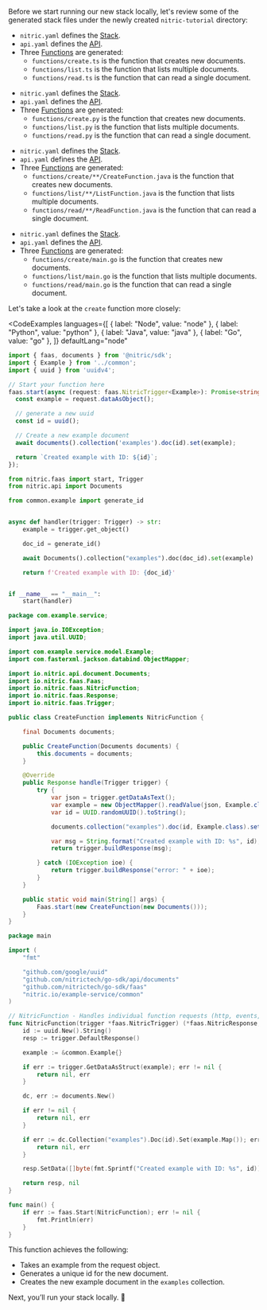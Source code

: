 Before we start running our new stack locally, let's review some of the generated stack files under the newly created `nitric-tutorial` directory:

<ShowIf lang="node">

- `nitric.yaml` defines the [Stack](/docs/intro/concepts/stacks).
- `api.yaml` defines the [API](/docs/intro/concepts/nitric-apis).
- Three [Functions](/docs/intro/concepts/functions) are generated:
  - `functions/create.ts` is the function that creates new documents.
  - `functions/list.ts` is the function that lists multiple documents.
  - `functions/read.ts` is the function that can read a single document.

</ShowIf>
<ShowIf lang="python">

- `nitric.yaml` defines the [Stack](/docs/intro/concepts/stacks).
- `api.yaml` defines the [API](/docs/intro/concepts/nitric-apis).
- Three [Functions](/docs/intro/concepts/functions) are generated:
  - `functions/create.py` is the function that creates new documents.
  - `functions/list.py` is the function that lists multiple documents.
  - `functions/read.py` is the function that can read a single document.

</ShowIf>
<ShowIf lang="java">

- `nitric.yaml` defines the [Stack](/docs/intro/concepts/stacks).
- `api.yaml` defines the [API](/docs/intro/concepts/nitric-apis).
- Three [Functions](/docs/intro/concepts/functions) are generated:
  - `functions/create/**/CreateFunction.java` is the function that creates new documents.
  - `functions/list/**/ListFunction.java` is the function that lists multiple documents.
  - `functions/read/**/ReadFunction.java` is the function that can read a single document.

</ShowIf>
<ShowIf lang="go">

- `nitric.yaml` defines the [Stack](/docs/intro/concepts/stacks).
- `api.yaml` defines the [API](/docs/intro/concepts/nitric-apis).
- Three [Functions](/docs/intro/concepts/functions) are generated:
  - `functions/create/main.go` is the function that creates new documents.
  - `functions/list/main.go` is the function that lists multiple documents.
  - `functions/read/main.go` is the function that can read a single document.

</ShowIf>

Let's take a look at the `create` function more closely:

<CodeExamples 
	languages={[
	{
		label: "Node",
		value: "node"
	},
	{
		label: "Python",
		value: "python"
	},
	{
		label: "Java",
		value: "java"
	},
	{
		label: "Go",
		value: "go"
	},
	]}
	defaultLang="node"
>

<CodeExample lang="node">

```typescript
import { faas, documents } from '@nitric/sdk';
import { Example } from '../common';
import { uuid } from 'uuidv4';

// Start your function here
faas.start(async (request: faas.NitricTrigger<Example>): Promise<string> => {
  const example = request.dataAsObject();

  // generate a new uuid
  const id = uuid();

  // Create a new example document
  await documents().collection('examples').doc(id).set(example);

  return `Created example with ID: ${id}`;
});
```

</CodeExample>

<CodeExample lang="python">

```python
from nitric.faas import start, Trigger
from nitric.api import Documents

from common.example import generate_id


async def handler(trigger: Trigger) -> str:
    example = trigger.get_object()

    doc_id = generate_id()

    await Documents().collection("examples").doc(doc_id).set(example)

    return f'Created example with ID: {doc_id}'


if __name__ == "__main__":
    start(handler)
```

</CodeExample>

<CodeExample lang="java">

```java
package com.example.service;

import java.io.IOException;
import java.util.UUID;

import com.example.service.model.Example;
import com.fasterxml.jackson.databind.ObjectMapper;

import io.nitric.api.document.Documents;
import io.nitric.faas.Faas;
import io.nitric.faas.NitricFunction;
import io.nitric.faas.Response;
import io.nitric.faas.Trigger;

public class CreateFunction implements NitricFunction {

    final Documents documents;

    public CreateFunction(Documents documents) {
        this.documents = documents;
    }

    @Override
    public Response handle(Trigger trigger) {
        try {
            var json = trigger.getDataAsText();
            var example = new ObjectMapper().readValue(json, Example.class);
            var id = UUID.randomUUID().toString();

            documents.collection("examples").doc(id, Example.class).set(example);

            var msg = String.format("Created example with ID: %s", id);
            return trigger.buildResponse(msg);

        } catch (IOException ioe) {
            return trigger.buildResponse("error: " + ioe);
        }
    }

    public static void main(String[] args) {
        Faas.start(new CreateFunction(new Documents()));
    }
}
```

</CodeExample>

<CodeExample lang="go">

```go
package main

import (
	"fmt"

	"github.com/google/uuid"
	"github.com/nitrictech/go-sdk/api/documents"
	"github.com/nitrictech/go-sdk/faas"
	"nitric.io/example-service/common"
)

// NitricFunction - Handles individual function requests (http, events, etc.)
func NitricFunction(trigger *faas.NitricTrigger) (*faas.NitricResponse, error) {
	id := uuid.New().String()
	resp := trigger.DefaultResponse()

	example := &common.Example{}

	if err := trigger.GetDataAsStruct(example); err != nil {
		return nil, err
	}

	dc, err := documents.New()

	if err != nil {
		return nil, err
	}

	if err := dc.Collection("examples").Doc(id).Set(example.Map()); err != nil {
		return nil, err
	}

	resp.SetData([]byte(fmt.Sprintf("Created example with ID: %s", id)))

	return resp, nil
}

func main() {
	if err := faas.Start(NitricFunction); err != nil {
		fmt.Println(err)
	}
}
```

</CodeExample>

</CodeExamples>

This function achieves the following:

- Takes an example from the request object.
- Generates a unique id for the new document.
- Creates the new example document in the `examples` collection.

Next, you’ll run your stack locally. 🚀
